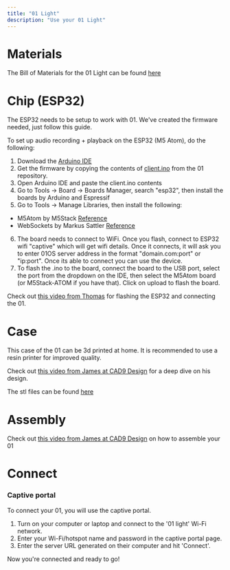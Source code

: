 ```yaml
---
title: "01 Light"
description: "Use your 01 Light"
---
```


# Materials

The Bill of Materials for the 01 Light can be found [here](https://github.com/OpenInterpreter/01/blob/main/hardware/light/BOM.md)

# Chip (ESP32)

The ESP32 needs to be setup to work with 01. We've created the firmware needed, just follow this guide.

To set up audio recording + playback on the ESP32 (M5 Atom), do the following:

1. Download the [Arduino IDE](https://www.arduino.cc/en/software)
2. Get the firmware by copying the contents of [client.ino](https://github.com/OpenInterpreter/01/blob/main/software/source/clients/esp32/src/client/client.ino) from the 01 repository.
3. Open Arduino IDE and paste the client.ino contents
4. Go to Tools -> Board -> Boards Manager, search "esp32", then install the boards by Arduino and Espressif
5. Go to Tools -> Manage Libraries, then install the following:

- M5Atom by M5Stack [Reference](https://www.arduino.cc/reference/en/libraries/m5atom/)
- WebSockets by Markus Sattler [Reference](https://www.arduino.cc/reference/en/libraries/websockets/)

6. The board needs to connect to WiFi. Once you flash, connect to ESP32 wifi "captive" which will get wifi details. Once it connects, it will ask you to enter 01OS server address in the format "domain.com:port" or "ip:port". Once its able to connect you can use the device.
7. To flash the .ino to the board, connect the board to the USB port, select the port from the dropdown on the IDE, then select the M5Atom board (or M5Stack-ATOM if you have that). Click on upload to flash the board.

Check out [this video from Thomas](https://www.youtube.com/watch?v=Y76zed8nEE8) for flashing the ESP32 and connecting the 01.

# Case

This case of the 01 can be 3d printed at home. It is recommended to use a resin printer for improved quality.

Check out [this video from James at CAD9 Design](https://www.youtube.com/watch?v=BjoO0Kt-IWM) for a deep dive on his design.

The stl files can be found [here](https://github.com/OpenInterpreter/01/tree/main/hardware/light/bodies)

# Assembly

Check out [this video from James at CAD9 Design](https://www.youtube.com/watch?v=37a5bgvoZy8) on how to assemble your 01

# Connect

### Captive portal

To connect your 01, you will use the captive portal.

1. Turn on your computer or laptop and connect to the '01 light' Wi-Fi network.
2. Enter your Wi-Fi/hotspot name and password in the captive portal page.
3. Enter the server URL generated on their computer and hit 'Connect'.

Now you're connected and ready to go!
